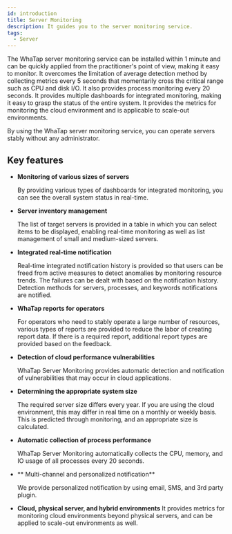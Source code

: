 ```yaml
---
id: introduction
title: Server Monitoring
description: It guides you to the server monitoring service.
tags:
  - Server
---
```


The WhaTap server monitoring service can be installed within 1 minute and can be quickly applied from the practitioner's point of view, making it easy to monitor.
 It overcomes the limitation of average detection method by collecting metrics every 5 seconds that momentarily cross the critical range such as CPU and disk I/O. It also provides process monitoring every 20 seconds. 
It provides multiple dashboards for integrated monitoring, making it easy to grasp the status of the entire system. It provides the metrics for monitoring the cloud environment and is applicable to scale-out environments. 

By using the WhaTap server monitoring service, you can operate servers stably without any administrator. 

<Videos url="https://whatap-landing-resource.s3.ap-northeast-2.amazonaws.com/prd/application/monitoring_step_1.mp4" />

## Key features

- **Monitoring of various sizes of servers**

    By providing various types of dashboards for integrated monitoring, you can see the overall system status in real-time. 

- **Server inventory management**

    The list of target servers is provided in a table in which you can select items to be displayed, enabling real-time monitoring as well as list management of small and medium-sized servers.

- **Integrated real-time notification**

    Real-time integrated notification history is provided so that users can be freed from active measures to detect anomalies by monitoring resource trends. The failures can be dealt with based on the notification history. Detection methods for servers, processes, and keywords notifications are notified.

- **WhaTap reports for operators**

    For operators who need to stably operate a large number of resources, various types of reports are provided to reduce the labor of creating report data. If there is a required report, additional report types are provided based on the feedback.

- **Detection of cloud performance vulnerabilities**

    WhaTap Server Monitoring provides automatic detection and notification of vulnerabilities that may occur in cloud applications.

- **Determining the appropriate system size**

    The required server size differs every year. If you are using the cloud environment, this may differ in real time on a monthly or weekly basis. This is predicted through monitoring, and an appropriate size is calculated.

- **Automatic collection of process performance**

    WhaTap Server Monitoring automatically collects the CPU, memory, and IO usage of all processes every 20 seconds.

- ** Multi-channel and personalized notification**

    We provide personalized notification by using email, SMS, and 3rd party plugin.

- **Cloud, physical server, and hybrid environments**
    It provides metrics for monitoring cloud environments beyond physical servers, and can be applied to scale-out environments as well.

<!--
 
실무자 관점으로 빠르게 적용할 수 있으며 쉽게 모니터링 가능합니다. 1분 이내 설치할 수 있어 급박한 환경에도 바로 적용할 수 있습니다. 직관적인 화면 구성으로 별도의 교육 없이도 용이한 모니터링이 가능합니다. 

* **웹과 모바일로 언제 어디서나 모니터링**

    [서비스형 웹 애플리케이션](https://service.whatap.io) 및 모바일 앱(android, ios)으로 전 세계 어디서나 실시간으로 모니터링 및 알림 수신이 가능합니다.

* **멀티 채널 및 개인화 알림**

    이메일, SMS, 모바일 푸시, 3rd Party Plugin을 이용한 개인화된 알림 서비스를 제공합니다.

:::note

와탭 모바일 전용 App은 **Public SaaS**에만 기본으로 제공합니다.

:::

-->
